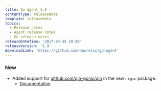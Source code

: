 ```yaml
---
title: Go Agent 1.9
contentType: releaseNote
template: releaseNote
topics:
  - Release notes
  - Agent release notes
  - Go release notes
releaseDateTime: '2017-04-18 10:20'
releaseVersion: '1.9'
downloadLink: 'https://github.com/newrelic/go-agent'
---
```


### New

* Added support for [github.com/gin-gonic/gin](https://github.com/gin-gonic/gin) in the new `nrgin` package.
  * [Documentation](http://godoc.org/github.com/newrelic/go-agent/_integrations/nrgin/v1)
